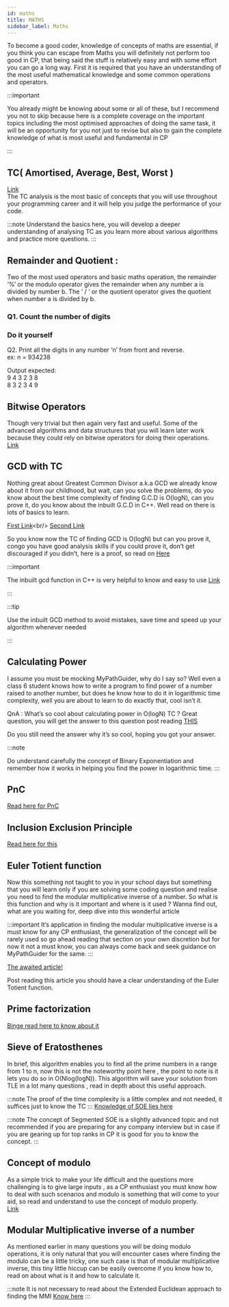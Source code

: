 ```yaml
---
id: maths
title: MATHS
sidebar_label: Maths
---
```


To become a good coder, knowledge of concepts  of maths are essential, if you think you can escape from Maths you will definitely not perform too good in CP, that being said the stuff is relatively easy and with some effort you can go a long way. First it is required that you have an understanding of the most useful mathematical knowledge and some common operations and operators.

:::important

You already might be knowing about some or all of these, but I recommend you not to skip because here is a complete coverage on the important topics including the most optimised approaches of doing the same task, it will be an opportunity for you not just to revise but also to gain the complete knowledge of what is most useful and fundamental in CP

:::

## TC( Amortised, Average, Best, Worst )
[Link](https://www.basicsbehind.com/2016/12/18/analysis-of-algorithms/)<br/>
The TC analysis is the most basic of concepts that you will use throughout your programming career and it will help you judge the performance of your code.

:::note
Understand the basics here, you will develop a deeper understanding of analysing TC as you learn more about various algorithms and practice more questions.
:::


## Remainder and Quotient : 
Two of the most used operators and basic maths operation, the remainder ‘%’ or the modulo operator gives the remainder when any number a is divided by number b. The ‘ / ‘ or the quotient operator gives the quotient when number a is divided by b.

### Q1. Count the number of digits

<Card title="Problem 1 - Count the number of digits" titles="Very Easy" description="Go through the method 1 or the iterative method of counting the number of digits."/>

<!-- [Question Link](https://www.geeksforgeeks.org/program-count-digits-integer-3-different-methods/)<br/>
Go through the method 1 or the iterative method of counting the number of digits. -->

### Do it yourself

Q2. Print all the digits in any number ’n’ from front and reverse.<br/>
ex: n = 934238<br/>

Output expected:<br/>
9 4 3 2 3 8<br/>
8 3 2 3 4 9 

## Bitwise Operators


Though very trivial but then again very fast and useful. Some of the advanced algorithms and data structures that you will learn later work because they could rely on bitwise operators for doing their operations.<br/>
[Link](https://www.hackerearth.com/practice/basic-programming/bit-manipulation/basics-of-bit-manipulation/tutorial/)



## GCD with TC

Nothing great about Greatest Common Divisor a.k.a GCD we already know about it from our childhood, but wait, can you solve the problems, do you know about the best time complexity of finding G.C.D is O(logN), can you prove it, do you know about the inbuilt G.C.D in C++. Well read on there is lots of basics to learn.

[First Link](https://codeforces.com/blog/entry/46457#:~:text=Theorem%201%20%3A%20let%20'a',%3D9%20and%20b%3D2.)<br/>
[Second Link](http://cp-algorithms.com/algebra/euclid-algorithm.html)

So you know now the TC of finding GCD is O(logN) but can you prove it, congo you have good analysis skills if you could prove it, don’t get discouraged if you didn’t, here is a proof, so read on 
[Here](https://www.quora.com/What-is-the-time-complexity-of-Euclids-GCD-algorithm)

:::important 

The inbuilt gcd function in C++ is very helpful to know and easy to use
[Link](https://www.geeksforgeeks.org/stdgcd-c-inbuilt-function-finding-gcd/)

:::

:::tip

Use the inbuilt GCD method to avoid mistakes, save time and speed up your algorithm whenever needed

:::


## Calculating Power

I assume you must be mocking MyPathGuider, why do I say so? Well even a class 6 student knows how to write a program to find power of a number raised to another number, but does he know how to do it in logarithmic time complexity, well you are about to learn to do exactly that, cool isn’t it.

QnA : What’s so cool about calculating power in O(logN) TC ?
Great question, you will get the answer to this question post reading
[THIS](https://cp-algorithms.com/algebra/binary-exp.html)

Do you still need the answer why it’s so cool, hoping you got your answer.


:::note

Do understand carefully the concept of Binary Exponentiation and remember how it works in helping you find the power in logarithmic time. 
:::

## PnC
[Read here for PnC](https://www.hackerearth.com/practice/math/combinatorics/basics-of-combinatorics/tutorial/)

## Inclusion Exclusion Principle
[Read here for this](https://www.hackerearth.com/practice/math/combinatorics/inclusion-exclusion/tutorial/)




## Euler Totient function 
Now this something not taught to you in your school days but something that you will learn only if you are solving some coding question and realise you need to find the modular multiplicative inverse of a number. So what is this function and why is it important and where is it used ? Wanna find out, what are you waiting for, deep dive into this wonderful article

:::important 
It’s application in finding the modular multiplicative inverse is a must know for any CP enthusiast, the generalization of the concept will be rarely used so go ahead reading that section on your own discretion but for now it not a must know, you can always come back and seek guidance on MyPathGuider for the same.
:::

[The awaited article!](https://cp-algorithms.com/algebra/phi-function.html)

Post reading this article you should have a clear understanding of the Euler Totient function. 




## Prime factorization 
[Binge read here to know about it](https://www.youtube.com/watch?v=6PDtgHhpCHo&feature=player_embedded_uturn)


## Sieve of Eratosthenes 
In brief, this algorithm enables you to find all the prime numbers in a range from 1 to n, now this is not the noteworthy point here , the point to note is it lets you do so in O(Nlog(logN)). This algorithm will save your solution from TLE in a lot many questions , read in depth about this useful approach.

:::note
The proof of the time complexity is a little complex and not needed, it suffices just to know the TC
:::
[Knowledge of SOE lies here](https://cp-algorithms.com/algebra/sieve-of-eratosthenes.html)

:::note
The concept of Segmented SOE is a slightly advanced topic and not recommended if you are preparing for any company interview but in case if you are gearing up for top ranks in CP it is good for you to know the concept.
:::




## Concept of modulo 
As a simple trick to make your life difficult and the questions more challenging is to give large inputs , as a CP enthusiast you must know how to deal with such scenarios and modulo is something that will come to your aid, so read and understand to use the concept of modulo properly.<br/>
[Link](https://www.hackerearth.com/practice/notes/abhinav92003/why-output-the-answer-modulo-109-7/)


## Modular Multiplicative inverse of a number

As mentioned earlier in many questions you will be doing modulo operations, it is only natural that you will encounter cases where finding the modulo can be a little tricky, one such case is that of modular multiplicative inverse, this tiny little hiccup can be easily overcome if you know how to, read on about what is it  and how to calculate it.

:::note 
It is not necessary to read about the Extended Euclidean approach to finding the MMI
[Know here](https://cp-algorithms.com/algebra/module-inverse.html)
:::
